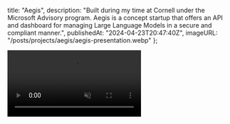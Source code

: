 

  title: "Aegis",
  description: "Built during my time at Cornell under the Microsoft Advisory program. Aegis is a concept startup that offers an API and dashboard for managing Large Language Models in a secure and compliant manner.",
  publishedAt: "2024-04-23T20:47:40Z",
  imageURL: "/posts/projects/aegis/aegis-presentation.webp"
};

<Video src="/posts/projects/aegis/dashboard-vid.mp4" controls={false} autoPlay loop muted/>

## The Problem

Microsoft presented my team and I with a problem with the following prompt.
> How might we make regulated industries more willing to adopt Large Language Models?

My project advisor, <PersonLink name="James Codella, PhD" url="https://www.linkedin.com/in/jamescodella/" />, pointed out that sectors like Finance and Health care are slow to adopt Large Language Models due to concerns around data privacy and security. A single LLM halucination could spell _disaster_ in these industries, even for internal use cases.

## The Solution

We built Aegis. a two prongedservice that would sit between the person writing the prompt and the underlying model. The API would quickly categorize and return a risk assessment of each prompt. The consumer of the API would then be able to make a decision based on the risk assessment in the JSON response. 

### Detailed API Responses

An example response from the Aegis API looks like this, giving a risk score and a list of categories that the prompt may fall under with fine grained details for each category.

```json
{
  "status": "success",
  "data": { 
    "prompt": "What is the capital of the moon?",
    "analysis": {
      "risk_score": 0.5,
      "categories": [
        {
            "type": "hate_speech",
            "confidence": 0.1,
        },
        {
            "type": "sexual_content",
            "confidence": 0.1,
        },
        {
            "type": "self_harm",
            "confidence": 0.1,
        },
        {
            "type": "personal_data",
            "confidence": 0.1,
        },
        // ...
      ]
    }
  },
  "metadata": {
    "request_id": "rand_uuid_here",
    "timestamp": "2024-01-01T00:00:00Z",
    "service_version": "0.0.1"
  }
}
```

### A Powerful Dashboard for LLM Management

<Video src="/posts/projects/aegis/dashboard-vid.mp4" autoPlay loop muted />

## The Process

A big part of the course and Cornell Tech's ethos is that these projects will primarily be evaluated on their merit as a product, rather than engineering achievements. This means that the team and I were in a unique position to be able to explore and research different approaches to the problem, iterate as needed, and make data driven decisions.

### Research

As any good business should, we started by doing research. We looked at existing solutions, identified a few gaps in the market, and tried to measure the demand for products of this sort.

We started by doing desk research, looking at existing solutions and identifying a few gaps in the market, from this we were able to map out the standard industry practices for managing LLM safety.

<Image src="/posts/projects/aegis/industry-map.png" borderless />

From this we started to develop a better understanding of the problem space and we could move on to another phase of research, this time talking to experts in the field. Speaking with people who had experience working with regulated industries alongside empployees at AI safety companies, we were able to get a rough understanding of our user and customer personas.

<Callout title="User vs Customer">
  The user is the peson who will be working with Aegis software on a day to day basis. The customer is the organization that will be purchasing Aegis to manage their LLM usage.
</Callout>

User Profile:
<Image src="/posts/projects/aegis/user-profile.png" />

Customer Profile:
<Image src="/posts/projects/aegis/customer-profile.png" />

## Design

### System Architecture

With a better understanding of our users and customers, we were able to design a system that would meet their needs. 

<Image src="/posts/projects/aegis/info-architecture.png" borderless />

### User Journey

I was then able able to map out the journey through the Aegis dashboard. 

<Image src="/posts/projects/aegis/user-journey.png" borderless />

### Design Iterations

I was then able to map out the information architecture of the dashboard. Here a some early iterations that were vetted with users, customers and industry experts.

<Image src="/posts/projects/aegis/des-1.png" />
<Image src="/posts/projects/aegis/des-2.png" />

## Conclusion & Learnings

Aegis represents a forward-thinking approach to LLM management, addressing the specific needs of regulated industries by offering a secure, compliant, and user-friendly solution. Through rigorous research, user-centered design, and iterative development, Aegis stands as a viable product concept ready to meet the challenges of LLM adoption in sensitive sectors.

This project was a great learning experience for me. I was able to wear many hats and implement my own designs. We collectively in the tech industry are still learning how to best design for LLM usage and for these new AI applications. It was exciting to be a part of that journey.